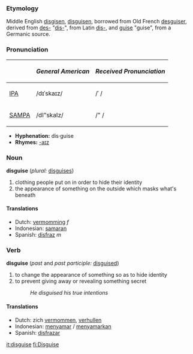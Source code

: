 === Etymology ===
Middle English [[disgisen]], [[disguisen]], borrowed from Old French [[desguiser]], derived from [[des-]] "[[dis-]]", from Latin [[dis-]], and [[guise]] "guise", from a Germanic source.

=== Pronunciation ===
{| border=1 cellpadding=5
! !! ''General American'' !! ''Received Pronunciation''
|-
| [[w:IPA|IPA]] || /dɪˈskaɪz/ || /ˈ /
|-
| [[w:SAMPA|SAMPA]] || /dI"skaIz/ || /" /
|}

*'''Hyphenation:''' dis·guise
*'''Rhymes:''' [[Rhymes:English:-aɪz|-aɪz]]

=== Noun ===
'''disguise''' (''plural:'' [[disguises]])

# clothing people put on in order to hide their identity
# the appearance of something on the outside which masks what's beneath

==== Translations ====
*Dutch: [[vermomming]] ''f''
*Indonesian: [[samar|samaran]]
*Spanish: [[disfraz]] ''m''


=== Verb ===
'''disguise''' (''past'' and ''past participle:'' [[disguised]])

# to change the appearance of something so as to hide identity
# to prevent giving away or revealing something secret
#:''He disguised his true intentions''

==== Translations ====
*Dutch: zich [[vermommen]], [[verhullen]]
*Indonesian: [[samar|menyamar]] / [[samar|menyamarkan]]
*Spanish: [[disfrazar]]

[[it:disguise]]
[[fi:Disguise]]